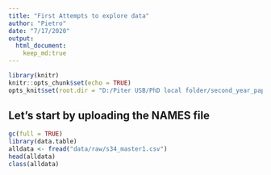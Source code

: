 ```yaml
---
title: "First Attempts to explore data"
author: "Pietro"
date: "7/17/2020"
output: 
  html_document:
    keep_md:true
---
```



```r
library(knitr)
knitr::opts_chunk$set(echo = TRUE)
opts_knit$set(root.dir = "D:/Piter USB/PhD local folder/second_year_paper")
```

## Let's start by uploading the NAMES file

```r
gc(full = TRUE)
library(data.table)
alldata <- fread("data/raw/s34_master1.csv")
head(alldata)
class(alldata)
```















